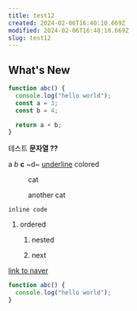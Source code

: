 ```yaml
---
title: test12
created: 2024-02-06T16:40:10.669Z
modified: 2024-02-06T16:40:10.669Z
slug: test12
---
```

  
## What's New

```js
function abc() {
  console.log("hello world");
  const a = 3;
  const b = 4;

  return a + b;
}
```

테스트 **문자열 ??**

a _b_ **c** ~d~ <u>underline</u> colored

<figure>
  <img src="./cat.jpg" alt="" />
  <figcaption>cat</figcaption>
</figure><figure>
  <img src="./cat.jpg" alt="" />
  <figcaption>another cat</figcaption>
</figure>

`inline code`

1.  ordered
    
    1.  nested
        
    2.  next
        

[link to naver](https://www.naver.com)

```js
function abc() {
  console.log("hello world");
}
```